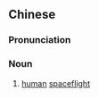 {{also|载人航天}}
==Chinese==
{{zh-forms|s=载人航天|type=22}}
{{wikipedia|lang=zh}}

===Pronunciation===
{{zh-pron
|m=zàirén hángtiān
|c=zoi3 jan4 hong4 tin1
|cat=n
}}

===Noun===
{{zh-noun}}

# [[human]] [[spaceflight]]

{{zh-cat|Space sciences}}